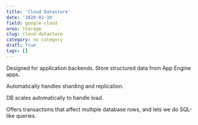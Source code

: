 ```yaml
---
title: 'Cloud Datastore'
date: '2020-01-10'
field: google-cloud
area: storage
slug: cloud-datastore
category: no category
draft: True
tags: []
---
```


Designed for application backends. Store structured data from App Engine apps.

Automatically handles sharding and replication.

DB scales automatically to handle load.

Offers transactions that affect multiple database rows, and lets we do SQL-like queries.
